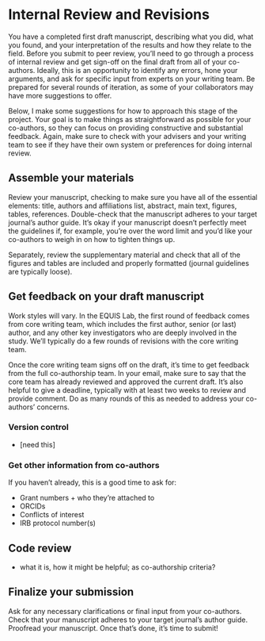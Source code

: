 # Internal Review and Revisions {#internalreview}

You have a completed first draft manuscript, describing what you did, what you found, and your interpretation of the results and how they relate to the field. Before you submit to peer review, you'll need to go through a process of internal review and get sign-off on the final draft from all of your co-authors. Ideally, this is an opportunity to identify any errors, hone your arguments, and ask for specific input from experts on your writing team. Be prepared for several rounds of iteration, as some of your collaborators may have more suggestions to offer.

Below, I make some suggestions for how to approach this stage of the project. Your goal is to make things as straightforward as possible for your co-authors, so they can focus on providing constructive and substantial feedback. Again, make sure to check with your advisers and your writing team to see if they have their own system or preferences for doing internal review.

## Assemble your materials

Review your manuscript, checking to make sure you have all of the essential elements: title, authors and affiliations list, abstract, main text, figures, tables, references. Double-check that the manuscript adheres to your target journal's author guide. It's okay if your manuscript doesn't perfectly meet the guidelines if, for example, you're over the word limit and you'd like your co-authors to weigh in on how to tighten things up.

Separately, review the supplementary material and check that all of the figures and tables are included and properly formatted (journal guidelines are typically loose).

## Get feedback on your draft manuscript

Work styles will vary. In the EQUIS Lab, the first round of feedback comes from core writing team, which includes the first author, senior (or last) author, and any other key investigators who are deeply involved in the study. We'll typically do a few rounds of revisions with the core writing team.

Once the core writing team signs off on the draft, it's time to get feedback from the full co-authorship team. In your email, make sure to say that the core team has already reviewed and approved the current draft. It's also helpful to give a deadline, typically with at least two weeks to review and provide comment. Do as many rounds of this as needed to address your co-authors' concerns.

### Version control

- [need this]

### Get other information from co-authors

If you haven't already, this is a good time to ask for:

- Grant numbers + who they're attached to
- ORCIDs
- Conflicts of interest
- IRB protocol number(s)

## Code review

- what it is, how it might be helpful; as co-authorship criteria?

## Finalize your submission

Ask for any necessary clarifications or final input from your co-authors. Check that your manuscript adheres to your target journal's author guide. Proofread your manuscript. Once that's done, it's time to submit!